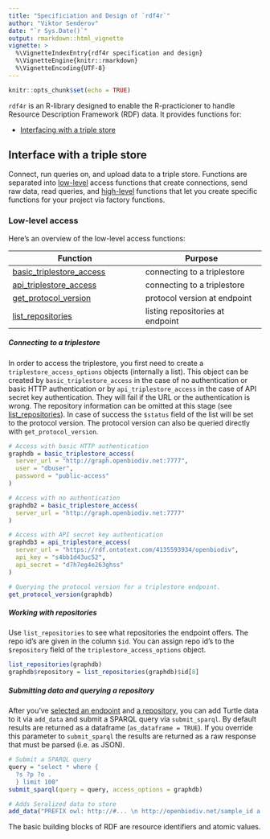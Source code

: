 ```yaml
---
title: "Specificiation and Design of `rdf4r`"
author: "Viktor Senderov"
date: "`r Sys.Date()`"
output: rmarkdown::html_vignette
vignette: >
  %\VignetteIndexEntry{rdf4r specification and design}
  %\VignetteEngine{knitr::rmarkdown}
  %\VignetteEncoding{UTF-8}
---
```


```r
knitr::opts_chunk$set(echo = TRUE)
```

`rdf4r` is an R-library designed to enable the R-practicioner to handle Resource Description Framework (RDF) data. It provides functions for:

- [Interfacing with a triple store](#interface-with-a-triple-store)

## Interface with a triple store

Connect, run queries on, and upload data to a triple store. Functions are separated into [low-level](#low-level-access) access functions that create connections, send raw data, read queries, and [high-level](#high-level-functions) functions that let you create specific functions for your project via factory functions.

### Low-level access

Here's an overview of the low-level access functions:

| Function | Purpose |
|----------|---------|
| [basic_triplestore_access](#connecting-to-a-triplestore) | connecting to a triplestore |
| [api_triplestore_access](#connecting-to-a-triplestore) | connecting to a triplestore |
| [get_protocol_version](#connecting-to-a-triplestore) | protocol version at endpoint |
| [list_repositories](#working-with-repositories) | listing repositories at endpoint |


##### Connecting to a triplestore

In order to access the triplestore, you first need to create a `triplestore_access_options` objects (internally a list). This object can be created by `basic_triplestore_access` in the case of no authentication or basic HTTP authentication or by `api_triplestore_access` in the case of API secret key authentication. They will fail if the URL or the authentication is wrong. The repository information can be omitted at this stage (see [list_repositories](#working-with-repositories)). In case of success the `$status` field of the list will be set to the protocol version. The protocol version can also be queried directly with `get_protocol_version`.

```r
# Access with basic HTTP authentication
graphdb = basic_triplestore_access(
  server_url = "http://graph.openbiodiv.net:7777",
  user = "dbuser",
  password = "public-access"
)

# Access with no authentication
graphdb2 = basic_triplestore_access(
  server_url = "http://graph.openbiodiv.net:7777"
)

# Access with API secret key authentication
graphdb3 = api_triplestore_access(
  server_url = "https://rdf.ontotext.com/4135593934/openbiodiv", 
  api_key = "s4bb1d43uc52",
  api_secret = "d7h7eg4e263ghss"
)

# Querying the protocol version for a triplestore endpoint.
get_protocol_version(graphdb)
```

##### Working with repositories

Use `list_repositories` to see what repositories the endpoint offers. The repo id's are given in the column `$id`. You can assign repo id's to the `$repository` field of the `triplestore_access_options` object.

```r
list_repositories(graphdb)
graphdb$repository = list_repositories(graphdb)$id[8]
```

##### Submitting data and querying a repository

After you've [selected an endpoint](#connecting-to-a-triplestore) and [a repository](#working-with-repositories), you can add Turtle data to it via `add_data` and submit a SPARQL query via `submit_sparql`. By default results are returned as a dataframe (`as_dataframe = TRUE`). If you override this parameter to `submit_sparql` the results are returned as a raw response that must be parsed (i.e. as JSON).

```r
# Submit a SPARQL query
query = "select * where {
  ?s ?p ?o .
  } limit 100"
submit_sparql(query = query, access_options = graphdb)

# Adds Seralized data to store
add_data("PREFIX owl: http://#... \n http://openbiodiv.net/sample_id a owl:Thing.", s)
```


The basic building blocks of RDF are resource identifiers and atomic values.

